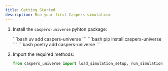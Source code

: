 ```yaml
---
title: Getting Started
description: Run your first Caspers simulation.
---
```



<Steps>

1. Install the `caspers-universe` pyhton package:

   <Tabs>
     <TabItem label="uv">
       ```bash
       uv add caspers-universe
       ```
     </TabItem>
     <TabItem label="pip">
       ```bash
       pip install caspers-universe
       ```
     </TabItem>
     <TabItem label="poetry">
       ```bash
       poetry add caspers-universe
       ```
     </TabItem>
   </Tabs>

2. Import the required methods:

   ```python
   from caspers_universe import load_simulation_setup, run_simulation
   ```

</Steps>
